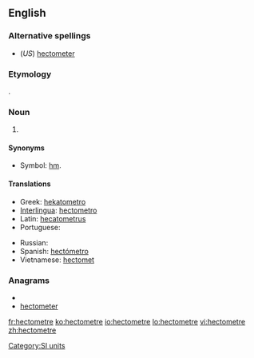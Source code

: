 ==English==

===Alternative spellings===
* (''US'') [[hectometer]]

===Etymology===
{{prefix|hecto|meter}}.

===Noun===
{{en-noun}}

# {{SI-unit|hecto|metre|length}}

====Synonyms====
*Symbol: [[hm]].

====Translations====
{{trans-top|the length of 100 metres}}
* Greek: [[hekatometro]]
* [[Interlingua]]: [[hectometro]]
* Latin: [[hecatometrus]]
* Portuguese: {{t+|pt|hectômetro|m}}
{{trans-mid}}
* Russian: {{t+|ru|гектометр|tr=gektométr|sc=Cyrl}}
* Spanish: [[hectómetro]] {{m}}
* Vietnamese: [[hectomet]]
{{trans-bottom}}

===Anagrams===
* {{alphagram|ceeehmortt}}
* [[hectometer#English|hectometer]]

[[Category:SI units]]

[[fr:hectometre]]
[[ko:hectometre]]
[[io:hectometre]]
[[lo:hectometre]]
[[vi:hectometre]]
[[zh:hectometre]]